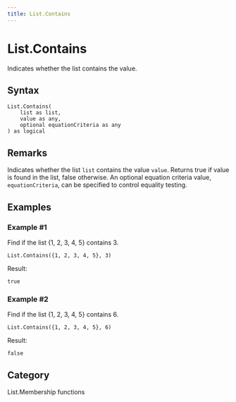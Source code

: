 ```yaml
---
title: List.Contains
---
```


# List.Contains


Indicates whether the list contains the value.


## Syntax

```powerquery
List.Contains(
    list as list,
    value as any,
    optional equationCriteria as any
) as logical
```


## Remarks

Indicates whether the list <code>list</code> contains the value <code>value</code>.    Returns true if value is found in the list, false otherwise. An optional equation criteria value, <code>equationCriteria</code>, can be specified to control equality testing. 


## Examples

### Example #1 
Find if the list \{1, 2, 3, 4, 5} contains 3.
```powerquery
List.Contains({1, 2, 3, 4, 5}, 3)
```

Result: 
```powerquery
true
```


### Example #2 
Find if the list \{1, 2, 3, 4, 5} contains 6.
```powerquery
List.Contains({1, 2, 3, 4, 5}, 6)
```

Result: 
```powerquery
false
```




## Category
List.Membership functions


<ListContains />
